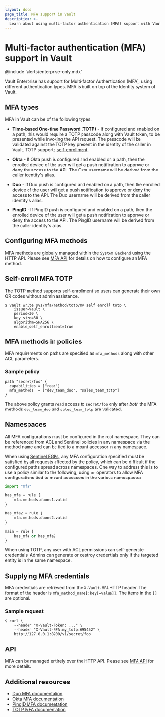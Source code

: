```yaml
---
layout: docs
page_title: MFA support in Vault
description: >-
  Learn about using multi-factor authentication (MFA) support with Vault.
---
```


# Multi-factor authentication (MFA) support in Vault

@include 'alerts/enterprise-only.mdx'

Vault Enterprise has support for Multi-factor Authentication (MFA), using
different authentication types. MFA is built on top of the Identity system of
Vault.

## MFA types

MFA in Vault can be of the following types.

- **Time-based One-time Password (TOTP)** - If configured and enabled on a path,
  this would require a TOTP passcode along with Vault token, to be presented
  while invoking the API request. The passcode will be validated against the
  TOTP key present in the identity of the caller in Vault. TOTP supports [self-enrollment](#self-enroll-mfa-totp).

- **Okta** - If Okta push is configured and enabled on a path, then the enrolled
  device of the user will get a push notification to approve or deny the access
  to the API. The Okta username will be derived from the caller identity's
  alias.

- **Duo** - If Duo push is configured and enabled on a path, then the enrolled
  device of the user will get a push notification to approve or deny the access
  to the API. The Duo username will be derived from the caller identity's
  alias.

- **PingID** - If PingID push is configured and enabled on a path, then the
  enrolled device of the user will get a push notification to approve or deny
  the access to the API. The PingID username will be derived from the caller
  identity's alias.

## Configuring MFA methods

MFA methods are globally managed within the `System Backend` using the HTTP API.
Please see [MFA API](/vault/api-docs/system/mfa) for details on how to configure an MFA
method.

## Self-enroll MFA TOTP

The TOTP method supports self-enrollment so users can generate their own QR codes without admin assistance.

```text
$ vault write sys/mfa/method/totp/my_self_enroll_totp \
    issuer=Vault \
    period=30 \
    key_size=30 \
    algorithm=SHA256 \
    enable_self_enrollment=true
```

## MFA methods in policies

MFA requirements on paths are specified as `mfa_methods` along with other ACL
parameters.

### Sample policy

```hcl
path "secret/foo" {
  capabilities = ["read"]
  mfa_methods  = ["dev_team_duo", "sales_team_totp"]
}
```

The above policy grants `read` access to `secret/foo` only after _both_ the MFA
methods `dev_team_duo` and `sales_team_totp` are validated.

## Namespaces

All MFA configurations must be configured in the root namespace. They can be
referenced from ACL and Sentinel policies in any namespace via the method name
and can be tied to a mount accessor in any namespace.

When using [Sentinel
EGPs](/vault/docs/enterprise/sentinel#endpoint-governing-policies-egps),
any MFA configuration specified must be satisfied by all requests affected by
the policy, which can be difficult if the configured paths spread across
namespaces. One way to address this is to use a policy similar to the
following, using `or` operators to allow MFA configurations tied to mount
accessors in the various namespaces:

```python
import "mfa"

has_mfa = rule {
    mfa.methods.duons1.valid
}

has_mfa2 = rule {
    mfa.methods.duons2.valid
}

main = rule {
    has_mfa or has_mfa2
}
```

When using TOTP, any user with ACL permissions can self-generate credentials.
Admins can generate or destroy credentials only if the targeted entity is in
the same namespace.

## Supplying MFA credentials

MFA credentials are retrieved from the `X-Vault-MFA` HTTP header. The format of
the header is `mfa_method_name[:key[=value]]`. The items in the `[]` are
optional.

### Sample request

```shell-session
$ curl \
    --header "X-Vault-Token: ..." \
    --header "X-Vault-MFA:my_totp:695452" \
    http://127.0.0.1:8200/v1/secret/foo
```

## API

MFA can be managed entirely over the HTTP API. Please see [MFA API](/vault/api-docs/system/mfa) for more details.

## Additional resources

- [Duo MFA documentation](/vault/docs/enterprise/mfa/mfa-duo)
- [Okta MFA documentation](/vault/docs/enterprise/mfa/mfa-okta)
- [PingID MFA documentation](/vault/docs/enterprise/mfa/mfa-pingid)
- [TOTP MFA documentation](/vault/docs/enterprise/mfa/mfa-totp)
